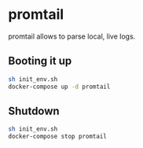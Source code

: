 # promtail

promtail allows to parse local, live logs.

## Booting it up

```sh
sh init_env.sh
docker-compose up -d promtail
```

## Shutdown

```sh
sh init_env.sh
docker-compose stop promtail
```